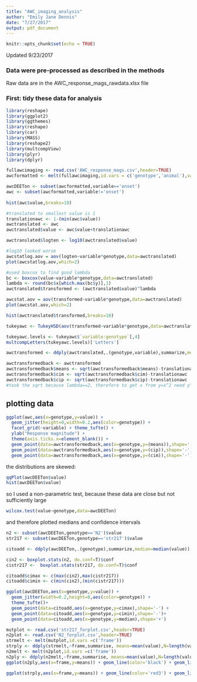 ```yaml
---
title: "AWC_imaging_analysis"
author: "Emily Jane Dennis"
date: "7/27/2017"
output: pdf_document
---
```


```r
knitr::opts_chunk$set(echo = TRUE)
```
Updated 9/23/2017

### Data were pre-processed as described in the methods
Raw data are in the AWC_response_mags_rawdata.xlsx file

### First: tidy these data for analysis
```r
library(reshape)
library(ggplot2)
library(ggthemes)
library(reshape)
library(car)
library(MASS)
library(reshape2)
library(multcompView)
library(plyr)
library(dplyr)
```

```r
fullawcimaging <- read.csv('AWC_response_mags.csv',header=TRUE)
awcformatted <- melt(fullawcimaging,id.vars = c('genotype','animal'),value.var='responsemags')

awcDEETon <- subset(awcformatted,variable=='onset')
awc <- subset(awcformatted,variable!='onset')  
  
hist(awc$value,breaks=10)

```


```r

#translated to smallest value is 1
translationawc <- 1-(min(awc$value))
awctranslated <- awc
awctranslated$value <- awc$value+translationawc

awctranslated$logten <- log10(awctranslated$value)

#log10 looked worse
awcstatlog.aov = aov(logten~variable*genotype,data=awctranslated)
plot(awcstatlog.aov,which=2)

```

```r

#used boxcox to find good lambda
bc <- boxcox(value~variable*genotype,data=awctranslated)
lambda <- round(bc$x[which.max(bc$y)],1)
awctranslated$transformed <- (awctranslated$value)^lambda

awcstat.aov = aov(transformed~variable*genotype,data=awctranslated)
plot(awcstat.aov,which=2)

hist(awctranslated$transformed,breaks=10)

```
```r

tukeyawc <- TukeyHSD(aov(transformed~variable*genotype,data=awctranslated))

tukeyawc.levels <- tukeyawc$`variable:genotype`[,4]
multcompLetters(tukeyawc.levels)['Letters']

```
```r

awctransformed <- ddply(awctranslated,.(genotype,variable),summarize,means=mean(transformed),sd=sd(transformed),N=length(transformed),error=(qnorm(0.975)*sd/sqrt(N)),cim=means-error,cip=means+error)

awctransformedback <- awctransformed
awctransformedback$means <- sqrt(awctransformedback$means)-translationawc
awctransformedback$cim <- sqrt(awctransformedback$cim)-translationawc
awctransformedback$cip <- sqrt(awctransformedback$cip)-translationawc
#took the sqrt because lambda==2, therefore to get x from y=x^2 need y^1/2 aka sqrt(y)

```

## plotting data
```r
ggplot(awc,aes(x=genotype,y=value)) + 
  geom_jitter(height=0,width=0.2,aes(color=genotype)) +
  facet_grid(~variable) + theme_tufte() + 
  ylab("Response magnitude") +
  theme(axis.ticks.x=element_blank()) +
  geom_point(data=awctransformedback,aes(x=genotype,y=(means)),shape='-') +
  geom_point(data=awctransformedback,aes(x=genotype,y=(cip)),shape='-') +
  geom_point(data=awctransformedback,aes(x=genotype,y=(cim)),shape='-') 
```

the distributions are skewed:
```r
qqPlot(awcDEETon$value)
hist(awcDEETon$value)
```

so I used a non-parametric test, because these data are close but not sufficiently large
```r
wilcox.test(value~genotype,data=awcDEETon)

```

and therefore plotted medians and confidence intervals
```r

n2 <- subset(awcDEETon,genotype=='N2')$value
str217 <- subset(awcDEETon,genotype=='str217')$value

citoadd <- ddply(awcDEETon,.(genotype),summarize,median=median(value))

cin2 <- boxplot.stats(n2, do.conf=T)$conf
cistr217 <-  boxplot.stats(str217, do.conf=T)$conf

citoadd$cimax <- c(max(cin2),max(cistr217))
citoadd$cimin <- c(min(cin2),(min(cistr217)))

ggplot(awcDEETon,aes(x=genotype,y=value)) +
  geom_jitter(width=0.2,height=0,aes(color=genotype)) +
  theme_tufte()+ 
  geom_point(data=citoadd,aes(x=genotype,y=cimax),shape='-') +
  geom_point(data=citoadd,aes(x=genotype,y=cimin),shape='-')+
  geom_point(data=citoadd,aes(x=genotype,y=median),shape='+')

```

```r
mutplot <- read.csv('str217_forplot.csv',header=TRUE)
n2plot <- read.csv('N2_forplot.csv',header=TRUE)
strmelt <- melt(mutplot,id.vars =c('frame'))
strply <- ddply(strmelt,~frame,summarise, means=mean(value),N=length(value),sd=sd(value),se=sd/(sqrt(N)))
n2melt <- melt(n2plot,id.vars =c('frame'))
n2ply <- ddply(n2melt,~frame,summarise, means=mean(value),N=length(value),sd=sd(value),se=sd/(sqrt(N)))
ggplot(n2ply,aes(x=frame,y=means)) + geom_line(color='black') + geom_line(aes(x=frame,y=means+se),color='gray') + geom_line(aes(x=frame,y=means-se),color='gray') + theme_tufte()

ggplot(strply,aes(x=frame,y=means)) + geom_line(color='red3') + geom_line(aes(x=frame,y=means+se),color='thistle1') + geom_line(aes(x=frame,y=means-se),color='thistle1') + theme_tufte()

```






















